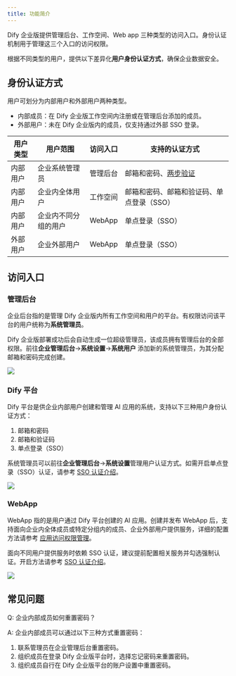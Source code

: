 ```yaml
---
title: 功能简介
---
```


Dify 企业版提供管理后台、工作空间、Web app 三种类型的访问入口。身份认证机制用于管理这三个入口的访问权限。

根据不同类型的用户，提供以下差异化**用户身份认证方式**，确保企业数据安全。

## 身份认证方式

用户可划分为内部用户和外部用户两种类型。

- 内部成员：在 Dify 企业版工作空间内注册或在管理后台添加的成员。
- 外部用户：未在 Dify 企业版内的成员，仅支持通过外部 SSO 登录。

| 用户类型 | 用户范围 | 访问入口 | 支持的认证方式 |
|--------- |---------|---------|--------------|
| 内部用户 | 企业系统管理员 | 管理后台 | 邮箱和密码、[两步验证](/zh-cn/administrator-guide/2sv) |
| 内部用户 | 企业内全体用户 | 工作空间 | 邮箱和密码、邮箱和验证码、单点登录（SSO） |
| 内部用户 | 企业内不同分组的用户 | WebApp | 单点登录（SSO） |
| 外部用户 | 企业外部用户 | WebApp | 单点登录（SSO） |

## 访问入口

### 管理后台

企业后台指的是管理 Dify 企业版内所有工作空间和用户的平台。有权限访问该平台的用户统称为**系统管理员**。

Dify 企业版部署成功后会自动生成一位超级管理员，该成员拥有管理后台的全部权限。前往**企业管理后台**→**系统设置**→**系统用户** 添加新的系统管理员，为其分配邮箱和密码完成创建。

![](https://assets-docs.dify.ai/2025/06/56b3304bdad0160422f7f4e87b3ba8dc.png)

### Dify 平台

Dify 平台是供企业内部用户创建和管理 AI 应用的系统，支持以下三种用户身份认证方式：

1. 邮箱和密码
2. 邮箱和验证码
3. 单点登录（SSO）

系统管理员可以前往**企业管理后台**→**系统设置**管理用户认证方式。如需开启单点登录（SSO）认证，请参考 [SSO 认证介绍](/zh-cn/administrator-guide/sso/introduction)。

![](https://assets-docs.dify.ai/2025/06/509d3e08313bf49d93b3ff490db8500c.png)

### WebApp

WebApp 指的是用户通过 Dify 平台创建的 AI 应用。创建并发布 WebApp 后，支持面向企业内全体成员或特定分组内的成员、企业外部用户提供服务，详细的配置方法请参考 [应用访问权限管理](/versions/2-8-x/zh-cn/user-guide/application-publishing/permission-management)。

面向不同用户提供服务时依赖 SSO 认证，建议提前配置相关服务并勾选强制认证。开启方法请参考 [SSO 认证介绍](/zh-cn/administrator-guide/sso/introduction)。

![](https://assets-docs.dify.ai/2025/06/b63d4200784dfde5ff981b61d333cefa.png)

## 常见问题

Q: 企业内部成员如何重置密码？

A: 企业内部成员可以通过以下三种方式重置密码：
  1. 联系管理员在企业管理后台重置密码。
  2. 组织成员在登录 Dify 企业版平台时，选择忘记密码来重置密码。
  3. 组织成员自行在 Dify 企业版平台的账户设置中重置密码。
